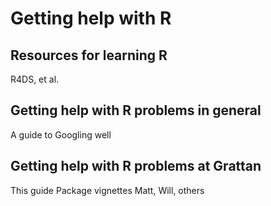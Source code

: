 # Getting help with R 

## Resources for learning R

R4DS, et al.

## Getting help with R problems in general

A guide to Googling well

## Getting help with R problems at Grattan

This guide
Package vignettes
Matt, Will, others